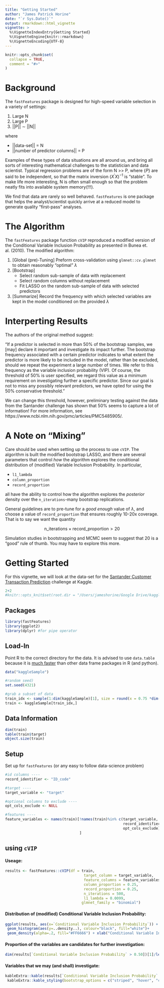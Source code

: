 ```yaml
---
title: "Getting Started"
author: "James Patrick Horine"
date: "`r Sys.Date()`"
output: rmarkdown::html_vignette
vignette: >
  %\VignetteIndexEntry{Getting Started}
  %\VignetteEngine{knitr::rmarkdown}
  %\VignetteEncoding{UTF-8}
---
```


```r
knitr::opts_chunk$set(
  collapse = TRUE,
  comment = "#>"
)
```

# Background 

The `fastFeatures` package is designed for high-speed variable selection in a variety of settings: 

1. Large N
1. Large P
1. ||P|| $\sim$ ||N|| 

where 

  - ||data-set|| = N  
  - ||number of predictor columns|| = P

Examples of these types of data situations are all around us, and bring all sorts of interesting mathematical challenges to the statistician and data scientist. Typical regression problems are of the form N >> P, where $\{P\}$ are said to be independent, so that the matrix inversion $(X^{\prime}X)^{-1}$ is "stable". To make life more interesting, N is often small enough so that the problem neatly fits into available system memory(!!!). 

We find that data are rarely so well behaved. `fastFeatures` is one package that helps the analyst/scientist quickly arrive at a reduced model to generate quality "first-pass" analyses. 

# The Algorithm 

The `fastFeatures` package function `cVIP` reproduced a modified version of the Conditional Variable Inclusion Probability as presented in Bunea et. al. (2010). The modified algorithm: 

1. [Global (pre)-Tuning] Preform cross-validation using `glmnet::cv.glmnet` to obtain reasonably "optimal" $\lambda$
1. [Bootstrap] 
    * Select random sub-sample of data with replacement
    * Select random columns without replacement
    * Fit LASSO on the random sub-sample of data with selected predictors
1. [Summarize] Record the frequency with which selected variables are kept in the model conditioned on the provided $\lambda$


# Interperting Results 

The authors of the original method suggest:

"If a predictor is selected in more than 50% of the bootstrap samples, we [may] declare it important and investigate its impact further. The bootstrap frequency associated with a certain predictor indicates to what extent the predictor is more likely to be included in the model, rather than be excluded, should we repeat the experiment a large number of times. We refer to this frequency as the variable inclusion probability (VIP). Of course, the threshold of 50% is user specified, we regard this value as a minimum requirement on investigating further a specific predictor. Since our goal is not to miss any possibly relevant predictors, we have opted for using the 50% conservative threshold."

We can change this threshold, however, preliminary testing against the data from the Santander challenge has shown that 50% seems to capture a lot of information! For more information, see https://www.ncbi.nlm.nih.gov/pmc/articles/PMC5485905/. 

# A Note on "Mixing"

Care should be used when setting up the process to use `cVIP`. The algorithm is built the modified bootstrap LASSO, and there are several parameters that control *how* the algorithm explores the conditional distribution of (modified) Variable Inclusion Probability. In particular, 

- `l1_lambda`
- `column_proportion`
- `record_proportion`

all have the ability to control how the algorithm explores the *posterior* density over the `n_iterations`-many bootstrap replications. 

General guidelines are to pre-tune for a *good enough* value of  $\lambda$, and choose a value of `record_proportion` that ensures roughly 10-20x coverage. That is to say we want the quantity 

$$ \text{n_iterations} \times \text{record_proportion}  > 20 $$

Simulation studies in bootstrapping and MCMC seem to suggest that 20 is a "good" rule of thumb. You may have to explore this more. 



# Getting Started
For this vignette, we will look at the data-set for the [Santander Customer Transaction Prediction](https://www.kaggle.com/c/santander-customer-transaction-prediction/data) challenge at Kaggle. 

```r
2+2
#knitr::opts_knit$set(root.dir = "/Users/jameshorine/Google Drive/kaggle/data_sets/santander-customer-transaction-prediction/")
```

## Packages

```r
library(fastFeatures)
library(ggplot2)
library(dplyr) #for pipe operator
```

## Load-In
Point R to the correct directory for the data. It is advised to use `data.table` because it is [much faster](https://h2oai.github.io/db-benchmark/) than other data frame packages in R (and python). 

```r
data("kaggleSample")

#random seed)
set.seed(4321)

#grab a subset of data
train_idx <- sample(1:dim(kaggleSample)[1], size = round(x = 0.75 *dim(kaggleSample)[1], digits = 0), replace = F)
train <- kaggleSample[train_idx,]
```


## Data Information  

```r
dim(train)
table(train$target)
object.size(train)
```

## Setup
Set up for `fastFeatures` (or any easy to follow data-science problem)


```r
#id columns ----
record_identifier <- "ID_code"

#target ----
target_variable <- "target"

#optional columns to exclude ---- 
opt_cols_exclude <- NULL

#features ----
feature_variables <- names(train)[!names(train)%in% c(target_variable, 
                                                      record_identifier, 
                                                      opt_cols_exclude)
                                  ]

```


## using `cVIP` 

#### Useage: 
```r

results <- fastFeatures::cVIP(df = train,
                                    target_column = target_variable,
                                    feature_columns = feature_variables,
                                    column_proportion = 0.25,
                                    record_proportion = 0.25,
                                    n_iterations = 500,
                                    l1_lambda = 0.0099,
                                   glmnet_family = "binomial")

```

#### Distribution of (modified) Conditional Variable Inclusion Probability: 

```r
ggplot(results, aes(x=`Conditional Variable Inclusion Probability`)) + 
 geom_histogram(aes(y=..density..), colour="black", fill="white")+
 geom_density(alpha=.2, fill="#FF6666") + xlab("Conditional Variable Inclusion Probability")
```


#### Proportion of the variables are candidates for further investigation:
```r

dim(results[`Conditional Variable Inclusion Probability` > 0.50])[1]/length(feature_variables)


```


#### Variables that we may (and shall) investigate: 
```r
kableExtra::kable(results[`Conditional Variable Inclusion Probability` > 0.50])%>%
 kableExtra::kable_styling(bootstrap_options = c("striped", "hover", "condensed", "responsive"))
```


